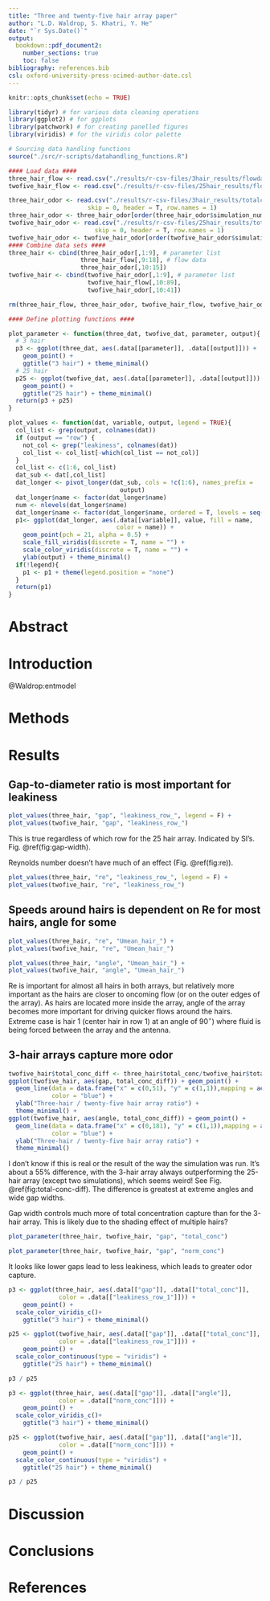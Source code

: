 ```yaml
---
title: "Three and twenty-five hair array paper"
author: "L.D. Waldrop, S. Khatri, Y. He"
date: "`r Sys.Date()`"
output: 
  bookdown::pdf_document2:
    number_sections: true
    toc: false
bibliography: references.bib
csl: oxford-university-press-scimed-author-date.csl
---
```


```r
knitr::opts_chunk$set(echo = TRUE)

```
```r
library(tidyr) # for various data cleaning operations
library(ggplot2) # for ggplots
library(patchwork) # for creating panelled figures
library(viridis) # for the viridis color palette

# Sourcing data handling functions
source("./src/r-scripts/datahandling_functions.R")

#### Load data ####
three_hair_flow <- read.csv("./results/r-csv-files/3hair_results/flowdata_2022-11-11.csv")
twofive_hair_flow <- read.csv("./results/r-csv-files/25hair_results/flowdata_2023-06-28.csv", row.names = 1)

three_hair_odor <- read.csv("./results/r-csv-files/3hair_results/totalconc_3hairs_2023-06-27_cleaned.csv", 
                      skip = 0, header = T, row.names = 1)
three_hair_odor <- three_hair_odor[order(three_hair_odor$simulation_number),]
twofive_hair_odor <- read.csv("./results/r-csv-files/25hair_results/totalconc_25hairs_2023-06-26_cleaned.csv", 
                        skip = 0, header = T, row.names = 1)
twofive_hair_odor <- twofive_hair_odor[order(twofive_hair_odor$simulation_number),]
#### Combine data sets ####
three_hair <- cbind(three_hair_odor[,1:9], # parameter list
                    three_hair_flow[,9:18], # flow data
                    three_hair_odor[,10:15])
twofive_hair <- cbind(twofive_hair_odor[,1:9], # parameter list
                      twofive_hair_flow[,10:89],
                      twofive_hair_odor[,10:41])

rm(three_hair_flow, three_hair_odor, twofive_hair_flow, twofive_hair_odor)

#### Define plotting functions ####

plot_parameter <- function(three_dat, twofive_dat, parameter, output){
  # 3 hair
  p3 <- ggplot(three_dat, aes(.data[[parameter]], .data[[output]])) + 
    geom_point() +
    ggtitle("3 hair") + theme_minimal()
  # 25 hair
  p25 <- ggplot(twofive_dat, aes(.data[[parameter]], .data[[output]])) + 
    geom_point() + 
    ggtitle("25 hair") + theme_minimal()
  return(p3 + p25)
}

plot_values <- function(dat, variable, output, legend = TRUE){
  col_list <- grep(output, colnames(dat))
  if (output == "row") {
    not_col <- grep("leakiness", colnames(dat))
    col_list <- col_list[-which(col_list == not_col)]
  }
  col_list <- c(1:6, col_list)
  dat_sub <- dat[,col_list]
  dat_longer <- pivot_longer(dat_sub, cols = !c(1:6), names_prefix = 
                               output)
  dat_longer$name <- factor(dat_longer$name)
  num <- nlevels(dat_longer$name)
  dat_longer$name <- factor(dat_longer$name, ordered = T, levels = seq(1,num))
  p1<- ggplot(dat_longer, aes(.data[[variable]], value, fill = name,  
                              color = name)) + 
    geom_point(pch = 21, alpha = 0.5) + 
    scale_fill_viridis(discrete = T, name = "") + 
    scale_color_viridis(discrete = T, name = "") +
    ylab(output) + theme_minimal()
  if(!legend){
    p1 <- p1 + theme(legend.position = "none")
  }
  return(p1)
}
```

# Abstract


# Introduction

@Waldrop:entmodel

# Methods


# Results

## Gap-to-diameter ratio is most important for leakiness 

```r
plot_values(three_hair, "gap", "leakiness_row_", legend = F) +
plot_values(twofive_hair, "gap", "leakiness_row_")
```

This is true regardless of which row for the 25 hair array. Indicated by SI's. Fig. \@ref(fig:gap-width).

Reynolds number doesn't have much of an effect (Fig. \@ref(fig:re)).

```r
plot_values(three_hair, "re", "leakiness_row_", legend = F) +
plot_values(twofive_hair, "re", "leakiness_row_")
```

## Speeds around hairs is dependent on Re for most hairs, angle for some

```r
plot_values(three_hair, "re", "Umean_hair_") +
plot_values(twofive_hair, "re", "Umean_hair_")
```

```r
plot_values(three_hair, "angle", "Umean_hair_") +
plot_values(twofive_hair, "angle", "Umean_hair_")
```

Re is important for almost all hairs in both arrays, but relatively more important  as the hairs are closer to oncoming flow (or on the outer edges of the array). As hairs are located more inside the array, angle of the array becomes more important for driving quicker flows around the hairs. Extreme case is hair 1 (center hair in row 1) at an angle of  90$^{\circ}$) where fluid is being forced between the array and the antenna.

## 3-hair arrays capture more odor

```r
twofive_hair$total_conc_diff <- three_hair$total_conc/twofive_hair$total_conc
ggplot(twofive_hair, aes(gap, total_conc_diff)) + geom_point() + 
  geom_line(data = data.frame("x" = c(0,51), "y" = c(1,1)),mapping = aes(x,y), 
            color = "blue") + 
  ylab("Three-hair / twenty-five hair array ratio") + 
  theme_minimal() +
ggplot(twofive_hair, aes(angle, total_conc_diff)) + geom_point() + 
  geom_line(data = data.frame("x" = c(0,181), "y" = c(1,1)),mapping = aes(x,y), 
            color = "blue") + 
  ylab("Three-hair / twenty-five hair array ratio") + 
  theme_minimal()
```


I don't know if this is real or the result of the way the simulation was run. It's about a 55% difference, with the 3-hair array always outperforming the 25-hair array (except two simulations), which seems weird! See Fig. \@ref(fig:total-conc-diff). The difference is greatest at extreme angles and wide gap widths. 

Gap width controls much more of total concentration capture than for the 3-hair array. This is likely due to the shading effect of multiple hairs?

```r
plot_parameter(three_hair, twofive_hair, "gap", "total_conc") 
```
```r
plot_parameter(three_hair, twofive_hair, "gap", "norm_conc") 
```

It looks like lower gaps lead to less leakiness, which leads to greater odor capture. 


```r
p3 <- ggplot(three_hair, aes(.data[["gap"]], .data[["total_conc"]], 
              color = .data[["leakiness_row_1"]])) + 
    geom_point() +
  scale_color_viridis_c()+
    ggtitle("3 hair") + theme_minimal()

p25 <- ggplot(twofive_hair, aes(.data[["gap"]], .data[["total_conc"]], 
              color = .data[["leakiness_row_1"]])) + 
    geom_point() +
  scale_color_continuous(type = "viridis") +
    ggtitle("25 hair") + theme_minimal()

p3 / p25
```

```r
p3 <- ggplot(three_hair, aes(.data[["gap"]], .data[["angle"]], 
              color = .data[["norm_conc"]])) + 
    geom_point() +
  scale_color_viridis_c()+
    ggtitle("3 hair") + theme_minimal()

p25 <- ggplot(twofive_hair, aes(.data[["gap"]], .data[["angle"]], 
              color = .data[["norm_conc"]])) + 
    geom_point() +
  scale_color_continuous(type = "viridis") +
    ggtitle("25 hair") + theme_minimal()

p3 / p25
```

# Discussion


# Conclusions


# References

